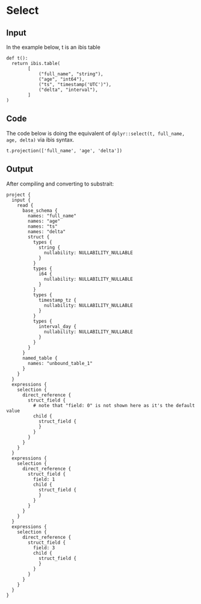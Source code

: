 # Select

## Input

In the example below, t is an ibis table

```
def t():
  return ibis.table(
        [
            ("full_name", "string"),
            ("age", "int64"),
            ("ts", "timestamp('UTC')"),
            ("delta", "interval"),
        ]
)
```

## Code

The code below is doing the equivalent of `dplyr::select(t, full_name, age, delta)` via ibis syntax.

```
t.projection(['full_name', 'age', 'delta'])
```

## Output

After compiling and converting to substrait:

```
project {
  input {
    read {
      base_schema {
        names: "full_name"
        names: "age"
        names: "ts"
        names: "delta"
        struct {
          types {
            string {
              nullability: NULLABILITY_NULLABLE
            }
          }
          types {
            i64 {
              nullability: NULLABILITY_NULLABLE
            }
          }
          types {
            timestamp_tz {
              nullability: NULLABILITY_NULLABLE
            }
          }
          types {
            interval_day {
              nullability: NULLABILITY_NULLABLE
            }
          }
        }
      }
      named_table {
        names: "unbound_table_1"
      }
    }
  }
  expressions {
    selection {
      direct_reference {
        struct_field {
          # note that "field: 0" is not shown here as it's the default value
          child {
            struct_field {
            }
          }
        }
      }
    }
  }
  expressions {
    selection {
      direct_reference {
        struct_field {
          field: 1
          child {
            struct_field {
            }
          }
        }
      }
    }
  }
  expressions {
    selection {
      direct_reference {
        struct_field {
          field: 3
          child {
            struct_field {
            }
          }
        }
      }
    }
  }
}
```

